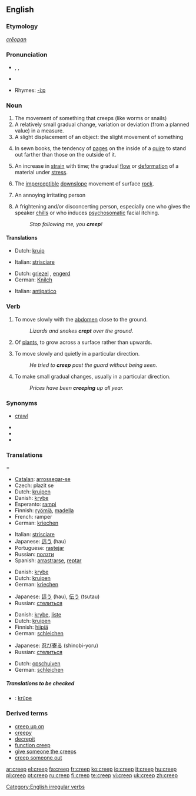 ==English==

===Etymology===
{{OE.}} ''[[crēopan]]''

===Pronunciation===
* {{AHD|/krēp/}}, {{IPA|/kriːp/}}, {{SAMPA|/kri:p/}}
*{{audio|en-us-creep.ogg|Audio (US)}}

*Rhymes: [[Rhymes:English:-iːp|-iːp]]

===Noun===
{{en-noun}}

# The movement of something that creeps (like worms or snails)
# A relatively small gradual change, variation or deviation (from a planned value) in a measure.
# A slight displacement of an object: the slight movement of something
# {{context|publishing}} In sewn books, the tendency of [[page]]s on the inside of a [[quire]] to stand out farther than those on the outside of it.
# {{context|materials science}} An increase in [[strain]] with time; the gradual [[flow]] or [[deformation]] of a material under [[stress]].
# {{geology}} The [[imperceptible]] [[downslope]] movement of surface [[rock]].
# {{context|informal|pejorative}} An annoying irritating person
# {{context|informal|pejorative}} A frightening and/or disconcerting person, especially one who gives the speaker [[chills]] or who induces [[psychosomatic]] facial itching.
#: ''Stop following me, you '''creep'''!''

====Translations====
{{trans-top|movement of something that creeps}}
*Dutch: [[kruip]] {{m}}
{{trans-mid}}
*Italian: [[strisciare]] {{m}}
{{trans-bottom}}

{{trans-top|small gradual change in a measure}}
{{trans-mid}}
{{trans-bottom}}

{{trans-top|informal: an annoyingly unpleasant person}}
*Dutch: [[griezel]] {{m}}, [[engerd]] {{m}}
*German: [[Knilch]] {{m}}
{{trans-mid}}
*Italian: [[antipatico]] {{m}}
{{trans-bottom}}

===Verb===
{{en-verb|creeps|creeping|crept|'''[[crept]]''' or archaic '''[[cropen]]'''}}

# {{transitive}} To move slowly with the [[abdomen]] close to the ground.
#: ''Lizards and snakes '''crept''' over the ground.''
# {{transitive}} Of [[plant]]s, to grow across a surface rather than upwards.
# {{transitive}} To move slowly and quietly in a particular direction.
#: ''He tried to '''creep''' past the guard without being seen.''
# {{transitive}} To make small gradual changes, usually in a particular direction.
#: ''Prices have been '''creeping''' up all year.''



===Synonyms===
*{{i-c|move slowly with the abdomen close to the ground}} [[crawl]]
*{{i-c|grow across a surface rather than upwards}}
*{{i-c|move slowly and quietly in a particular direction}}
*{{i-c|make small gradual changes}}

===Translations====
{{trans-top|move slowly with the abdomen close to the ground}}
*[[Catalan]]: [[arrossegar-se]]
*Czech: plazit se
*Dutch: [[kruipen]]
*Danish: [[krybe]]
*Esperanto: [[rampi]]
*Finnish: [[ryömiä]], [[madella]]
*French: ramper
*German: [[kriechen]]
{{trans-mid}}
*Italian: [[strisciare]]
*Japanese: [[這う]] (hau)
*Portuguese: [[rastejar]]
*Russian: [[ползти]]
*Spanish: [[arrastrarse]], [[reptar]]
{{trans-bottom}}

{{trans-top|grow across a surface rather than upwards}}
*Danish: [[krybe]]
*Dutch: [[kruipen]]
*German: [[kriechen]]
{{trans-mid}}
*Japanese: [[這う]] (hau), [[伝う]] (tsutau)
*Russian: [[стелиться]]
{{trans-bottom}}

{{trans-top|move slowly and quietly in a particular direction}}
*Danish: [[krybe]], [[liste]]
*Dutch: [[kruipen]]
*Finnish: [[hiipiä]]
*German: [[schleichen]]
{{trans-mid}}
*Japanese: [[忍び寄る]] (shinobi-yoru)
*Russian: [[стелиться]]
{{trans-bottom}}

{{trans-top|change or deviate gradually}}
*Dutch: [[opschuiven]]
*German: [[schleichen]]
{{trans-mid}}
{{trans-bottom}}

=====Translations to be checked=====
{{checktrans}}
*{{ttbc|Frisian}}: [[krûpe]]

===Derived terms===
*[[creep up on]]
*[[creepy]]
*[[decrepit]]
*[[function creep]]
*[[give someone the creeps]]
*[[creep someone out]]

[[Category:English irregular verbs]]

[[ar:creep]]
[[el:creep]]
[[fa:creep]]
[[fr:creep]]
[[ko:creep]]
[[io:creep]]
[[it:creep]]
[[hu:creep]]
[[pl:creep]]
[[pt:creep]]
[[ru:creep]]
[[fi:creep]]
[[te:creep]]
[[vi:creep]]
[[uk:creep]]
[[zh:creep]]